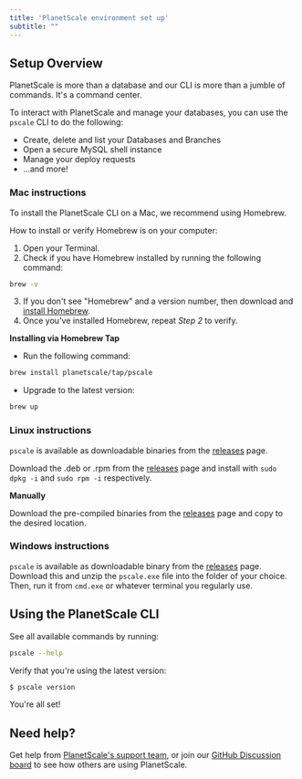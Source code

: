 ```yaml
---
title: 'PlanetScale environment set up'
subtitle: ""
---
```


## Setup Overview
PlanetScale is more than a database and our CLI is more than a jumble of commands. It's a command center.

To interact with PlanetScale and manage your databases, you can use the `pscale` CLI to do the following:
- Create, delete and list your Databases and Branches
- Open a secure MySQL shell instance
- Manage your deploy requests
- ...and more!

### Mac instructions
To install the PlanetScale CLI on a Mac, we recommend using Homebrew. 

How to install or verify Homebrew is on your computer:
1. Open your Terminal.
2. Check if you have Homebrew installed by running the following command: 
```zsh
brew -v
```
3. If you don't see "Homebrew" and a version number, then download and [install Homebrew](https://brew.sh/). 
4. Once you've installed Homebrew, repeat _Step 2_ to verify.

**Installing via Homebrew Tap**
- Run the following command:
```zsh
brew install planetscale/tap/pscale
```

- Upgrade to the latest version:
```zsh
brew up
```

### Linux instructions

`pscale` is available as downloadable binaries from the [releases](https://github.com/planetscale/cli/releases/latest) page.

Download the .deb or .rpm from the [releases](https://github.com/planetscale/cli/releases/latest) page and install with `sudo dpkg -i` and `sudo rpm -i` respectively.

**Manually**

Download the pre-compiled binaries from the [releases](https://github.com/planetscale/cli/releases/latest) page and copy to the desired location. 

### Windows instructions

`pscale` is available as downloadable binary from the [releases](https://github.com/planetscale/cli/releases/latest) page. Download this and unzip the `pscale.exe` file into the folder of your choice. Then, run it from `cmd.exe` or whatever terminal you regularly use.

## Using the PlanetScale CLI

See all available commands by running:
```zsh
pscale --help
```

Verify that you're using the latest version: 
```zsh
$ pscale version
```

You're all set!


## Need help?
Get help from [PlanetScale's support team](https://www.planetscale.com/support), or join our [GitHub Discussion board](https://github.com/planetscale/beta/discussions) to see how others are using PlanetScale.
